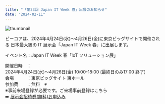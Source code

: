 ```yaml
---
title: "「第33回 Japan IT Week 春」出展のお知らせ"
date: "2024-02-11"
---
```

![thumbnail](../images/News/japan_IT_week_spring_20240211.png)

ビーコアは、2024年4月24日(水)～4月26日(金)に東京ビッグサイトで開催される
日本最大級の IT 展示会「Japan IT Week 春」に出展します。

イベント名：Japan IT Week 春「IoT ソリューション展」<br />

開催日時　：<br />
2024年4月24日(水)～4月26日(金) 10:00-18:00 (最終日のみ17:00 終了)<br />
会場　　　：東京ビッグサイト 東ホール<br />
参加費　　：無料　※<br />
※事前来場登録が必要です。ご来場事前登録はこちら<br />
➡️  [展示会招待券(無料)お申込み](https://www.japan-it.jp/spring/ja-jp/register.html?cat=visitor&ct=U2FsdGVkX18OvnLQn1hRoSjrZTIygkAPVuJ+0BKJg6s=&co=web_spring_jp_whatsnew)<br />
